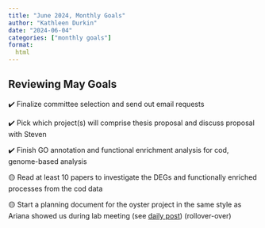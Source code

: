 ```yaml
---
title: "June 2024, Monthly Goals"
author: "Kathleen Durkin"
date: "2024-06-04"
categories: ["monthly goals"]
format:
  html
---
```


## Reviewing May Goals

✔️ Finalize committee selection and send out email requests

✔️ Pick which project(s) will comprise thesis proposal and discuss proposal with Steven

✔️ Finish GO annotation and functional enrichment analysis for cod, genome-based analysis

🟡 Read at least 10 papers to investigate the DEGs and functionally enriched processes from the cod data

🟡 Start a planning document for the oyster project in the same style as Ariana showed us during lab meeting (see [daily post](/posts/daily_logs/2024/February_2024_posts.qmd#february-2024-20)) (rollover-over)
